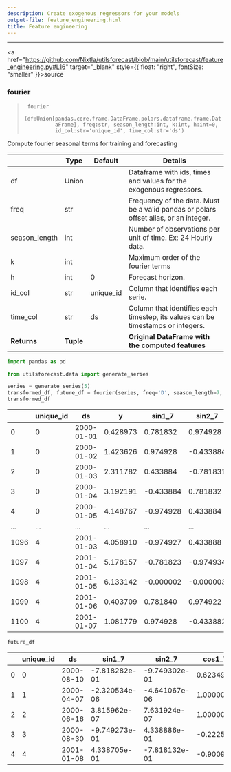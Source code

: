```yaml
---
description: Create exogenous regressors for your models
output-file: feature_engineering.html
title: Feature engineering
---
```



------------------------------------------------------------------------

<a
href="https://github.com/Nixtla/utilsforecast/blob/main/utilsforecast/feature_engineering.py#L16"
target="_blank" style={{ float: "right", fontSize: "smaller" }}>source</a>

### fourier

> ``` text
>  fourier
>           (df:Union[pandas.core.frame.DataFrame,polars.dataframe.frame.Dat
>           aFrame], freq:str, season_length:int, k:int, h:int=0,
>           id_col:str='unique_id', time_col:str='ds')
> ```

Compute fourier seasonal terms for training and forecasting

|               | **Type**  | **Default** | **Details**                                                                          |
|------|------------------|-------------------------|-------------------------|
| df            | Union     |             | Dataframe with ids, times and values for the exogenous regressors.                   |
| freq          | str       |             | Frequency of the data. Must be a valid pandas or polars offset alias, or an integer. |
| season_length | int       |             | Number of observations per unit of time. Ex: 24 Hourly data.                         |
| k             | int       |             | Maximum order of the fourier terms                                                   |
| h             | int       | 0           | Forecast horizon.                                                                    |
| id_col        | str       | unique_id   | Column that identifies each serie.                                                   |
| time_col      | str       | ds          | Column that identifies each timestep, its values can be timestamps or integers.      |
| **Returns**   | **Tuple** |             | **Original DataFrame with the computed features**                                    |

```python
import pandas as pd

from utilsforecast.data import generate_series
```


```python
series = generate_series(5)
transformed_df, future_df = fourier(series, freq='D', season_length=7, k=2, h=1)
transformed_df
```

|      | unique_id | ds         | y        | sin1_7    | sin2_7    | cos1_7    | cos2_7    |
|------|-----------|------------|----------|-----------|-----------|-----------|-----------|
| 0    | 0         | 2000-01-01 | 0.428973 | 0.781832  | 0.974928  | 0.623490  | -0.222521 |
| 1    | 0         | 2000-01-02 | 1.423626 | 0.974928  | -0.433884 | -0.222521 | -0.900969 |
| 2    | 0         | 2000-01-03 | 2.311782 | 0.433884  | -0.781831 | -0.900969 | 0.623490  |
| 3    | 0         | 2000-01-04 | 3.192191 | -0.433884 | 0.781832  | -0.900969 | 0.623490  |
| 4    | 0         | 2000-01-05 | 4.148767 | -0.974928 | 0.433884  | -0.222521 | -0.900969 |
| ...  | ...       | ...        | ...      | ...       | ...       | ...       | ...       |
| 1096 | 4         | 2001-01-03 | 4.058910 | -0.974927 | 0.433888  | -0.222523 | -0.900967 |
| 1097 | 4         | 2001-01-04 | 5.178157 | -0.781823 | -0.974934 | 0.623500  | -0.222495 |
| 1098 | 4         | 2001-01-05 | 6.133142 | -0.000002 | -0.000003 | 1.000000  | 1.000000  |
| 1099 | 4         | 2001-01-06 | 0.403709 | 0.781840  | 0.974922  | 0.623479  | -0.222548 |
| 1100 | 4         | 2001-01-07 | 1.081779 | 0.974928  | -0.433882 | -0.222520 | -0.900970 |

```python
future_df
```

|     | unique_id | ds         | sin1_7        | sin2_7        | cos1_7    | cos2_7    |
|-----|-----------|------------|---------------|---------------|-----------|-----------|
| 0   | 0         | 2000-08-10 | -7.818282e-01 | -9.749302e-01 | 0.623494  | -0.222511 |
| 1   | 1         | 2000-04-07 | -2.320534e-06 | -4.641067e-06 | 1.000000  | 1.000000  |
| 2   | 2         | 2000-06-16 | 3.815962e-07  | 7.631924e-07  | 1.000000  | 1.000000  |
| 3   | 3         | 2000-08-30 | -9.749273e-01 | 4.338886e-01  | -0.222524 | -0.900967 |
| 4   | 4         | 2001-01-08 | 4.338705e-01  | -7.818132e-01 | -0.900975 | 0.623513  |

